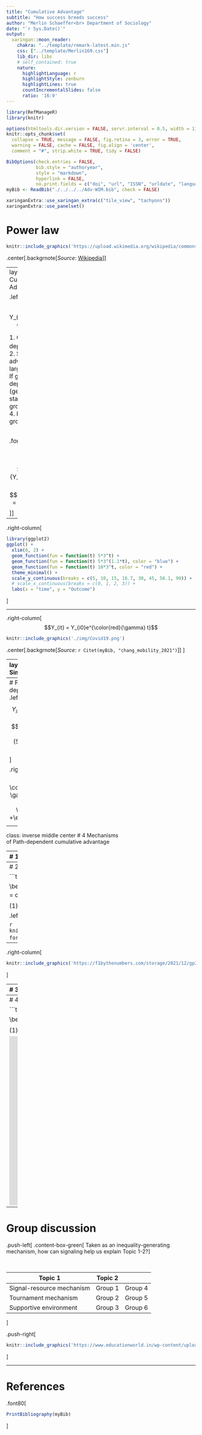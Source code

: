 ```yaml
---
title: "Cumulative Advantage"
subtitle: "How success breeds success"
author: "Merlin Schaeffer<br> Department of Sociology"
date: "`r Sys.Date()`"
output: 
  xaringan::moon_reader:
    chakra: "../template/remark-latest.min.js"
    css: ["../template/Merlin169.css"]
    lib_dir: libs
    # self_contained: true
    nature:
      highlightLanguage: r
      highlightStyle: zenburn
      highlightLines: true
      countIncrementalSlides: false
      ratio: '16:9'
---
```

```r
library(RefManageR)
library(knitr)

options(htmltools.dir.version = FALSE, servr.interval = 0.5, width = 115, digits = 3)
knitr::opts_chunk$set(
  collapse = TRUE, message = FALSE, fig.retina = 3, error = TRUE,
  warning = FALSE, cache = FALSE, fig.align = 'center',
  comment = "#", strip.white = TRUE, tidy = FALSE)

BibOptions(check.entries = FALSE, 
           bib.style = "authoryear", 
           style = "markdown",
           hyperlink = FALSE,
           no.print.fields = c("doi", "url", "ISSN", "urldate", "language", "note", "isbn", "volume"))
myBib <- ReadBib("./../../../Adv-WIM.bib", check = FALSE)

xaringanExtra::use_xaringan_extra(c("tile_view", "tachyons"))
xaringanExtra::use_panelset()
```
# Power law

```r
knitr::include_graphics('https://upload.wikimedia.org/wikipedia/commons/thumb/8/8a/Long_tail.svg/600px-Long_tail.svg.png')
```
.center[.backgrnote[*Source*: [Wikipedia](https://en.wikipedia.org/wiki/Power_law)]]

---
layout: true
# Cumulative Advantage

.left-column[

$$Y_{it} = Y_{i0}e^{\color{red}{\gamma} t}$$

1. Growth of $Y_{it}$ depends on itself.
2. Small early advantages grow larger over time.
3. If growth rate depends on status (gender, race, ...), status inequality growths over time.
4. Inequality growths over time.

<br>

.font70[
$$Y_{it} = 5*3^{1* t}$$

$$\color{blue}{Y_{it} = 5*3^{1.1* t}}$$
$$\color{red}{Y_{it} = 10*3^{1* t}}$$
]]

---

.right-column[
```r
library(ggplot2)
ggplot() +
  xlim(0, 2) +
  geom_function(fun = function(t) 5*3^t) +
  geom_function(fun = function(t) 5*3^(1.1*t), color = "blue") +
  geom_function(fun = function(t) 10*3^t, color = "red") + 
  theme_minimal() +
  scale_y_continuous(breaks = c(5, 10, 15, 16.7, 30, 45, 56.1, 90)) +
  # scale_x_continuous(breaks = c(0, 1, 2, 3)) +
  labs(x = "time", y = "Outcome")
```
]

---

.right-column[
$$Y_{it} = Y_{i0}e^{\color{red}{\gamma} t}$$

```r
knitr::include_graphics('./img/Covid19.png')
```
.center[.backgrnote[*Source*: `r Citet(myBib, "chang_mobility_2021")`]]
]

---
layout: false
# Simple CA

.left-column[
$$Y_{it} = 5*3^{1* t}$$

$$\color{blue}{Y_{it} = (5*3^{1* t})+5}$$
]

.right-column[
$$\text{ln}(Y_{it}) = \color{red}{\gamma_{1}z_{it} + \gamma_{2}z_{it}^2} + \beta'X_{it} +\epsilon_{it}$$
```r
library(ggplot2)
ggplot() +
  xlim(0, 2) +
  geom_function(fun = function(t) 5*3^t) +
  geom_function(fun = function(t) 5*(3^t) + 5, color = "blue") +
  theme_minimal() +
  scale_y_continuous(breaks = c(5, 10, 45, 50)) +
  # scale_x_continuous(breaks = c(0, 1, 2, 3)) +
  labs(x = "Work experience", y = "Outcome")
```
]

---
# Path-dependent CA
.left-column[
$$Y_{it} = 5*3^{1* t}$$

$$\color{blue}{Y_{it} = (5+5)*3^{1* t})}$$
]

.right-column[
$$Y_{it} = \color{red}{(1 + \gamma)Y_{i,t-1}} + \beta'X_{it} +\epsilon_{it}$$
```r
library(ggplot2)
ggplot() +
  xlim(0, 2) +
  geom_function(fun = function(t) 5*3^t) +
  geom_function(fun = function(t) 10*(3^t), color = "blue") +
  theme_minimal() +
  scale_y_continuous(breaks = c(5, 10, 45, 90)) +
  # scale_x_continuous(breaks = c(0, 1, 2, 3)) +
  labs(x = "Outcome, t-1", y = "Outcome")
```
]

---
class: inverse middle center
# 4 Mechanisms <br> of Path-dependent cumulative advantage

---
# 1 Signal mechanism

.left-column[
```r
knitr::include_graphics('https://upload.wikimedia.org/wikipedia/en/0/08/Robert_K_Merton.jpg')
```
.center[.backgrnote[[Robert K. Merton](https://en.wikipedia.org/wiki/Robert_K._Merton)]]
]


.right-column[
```tikz
\usetikzlibrary{shapes,decorations,arrows,calc,arrows.meta,fit,positioning}
\tikzset{
    -Latex,auto,node distance =1 cm and 1 cm,semithick,
    state/.style ={ellipse, draw, minimum width = 0.7 cm},
    point/.style = {circle, draw, inner sep=0.04cm,fill,node contents={}},
    bidirected/.style={Latex-Latex,dashed},
    el/.style = {inner sep=2pt, align=left, sloped}
}

\begin{tikzpicture}
\sffamily
    \node[state] (1) at (0,0) {$\text{Success}_{t=0}$};
    \node[state] (2) [red, right = of 1] {Signal of ability};
    \node[state] (3) [red, right = of 2] {Resources};
    \node[state] (4) [right = of 3] {$\text{Success}_{t=1}$};

    \path (1) edge  (2);
    \path (2) edge  (3);
    \path (3) edge  (4);
\end{tikzpicture}
```

```r
knitr::include_graphics('./img/Veni.png')
```
.center[.backgrnote[*Source*: `r Citet(myBib, "bol_matthew_2018")`]]
]

---
# 2 Tournament mechanism

```tikz
\usetikzlibrary{shapes,decorations,arrows,calc,arrows.meta,fit,positioning}
\tikzset{
    -Latex,auto,node distance =1 cm and 1 cm,semithick,
    state/.style ={ellipse, draw, minimum width = 0.7 cm},
    point/.style = {circle, draw, inner sep=0.04cm,fill,node contents={}},
    bidirected/.style={Latex-Latex,dashed},
    el/.style = {inner sep=2pt, align=left, sloped}
}

\begin{tikzpicture}
\sffamily
    \node[state] (1) at (0,0) {$\text{Success at tournament}_{t=0}$};
    \node[state] (2) [red, right = of 1] {Resources};
    \node[state] (3) [right = of 2] {$\text{Success (at tournament)}_{t=1}$};

    \path (1) edge  (2);
    \path (2) edge  (3);
\end{tikzpicture}
```

.left-column[

```r
knitr::include_graphics('https://pbs.twimg.com/media/FGFLD2yXwAAJdKL?format=jpg&name=small')
```
]

--

.right-column[
```r
knitr::include_graphics('https://f1bythenumbers.com/storage/2021/12/gp22_race_top_10.svg')
```
]

---
# 3 Motivation mechanism

```tikz
\usetikzlibrary{shapes,decorations,arrows,calc,arrows.meta,fit,positioning}
\tikzset{
    -Latex,auto,node distance =1 cm and 1 cm,semithick,
    state/.style ={ellipse, draw, minimum width = 0.7 cm},
    point/.style = {circle, draw, inner sep=0.04cm,fill,node contents={}},
    bidirected/.style={Latex-Latex,dashed},
    el/.style = {inner sep=2pt, align=left, sloped}
}

\begin{tikzpicture}
\sffamily
    \node[state] (1) at (0,0) {$\text{Success}_{t=0}$};
    \node[state] (2) [red, right = of 1] {Motivation};
    \node[state] (3) [right = of 2] {$\text{Success}_{t=1}$};

    \path (1) edge  (2);
    \path (2) edge  (3);
\end{tikzpicture}
```

```r
knitr::include_graphics('./img/Veni2.png')
```
.center[.backgrnote[*Source*: `r Citet(myBib, "bol_matthew_2018")`]]

---
# 4 Selection mechanism

```tikz
\usetikzlibrary{shapes,decorations,arrows,calc,arrows.meta,fit,positioning}
\tikzset{
    -Latex,auto,node distance =1 cm and 1 cm,semithick,
    state/.style ={ellipse, draw, minimum width = 0.7 cm},
    point/.style = {circle, draw, inner sep=0.04cm,fill,node contents={}},
    bidirected/.style={Latex-Latex,dashed},
    el/.style = {inner sep=2pt, align=left, sloped}
}

\begin{tikzpicture}
\sffamily
    \node[state] (1) at (0,0) {$\text{Success}_{t=0}$};
    \node[state] (2) [red, right = of 1] {More supportive environment};
    \node[state] (3) [right = of 2] {$\text{Success}_{t=1}$};

    \path (1) edge  (2);
    \path (2) edge  (3);
\end{tikzpicture}
```

<iframe src='https://www.hannohilbig.com/' width='1400' height='450' frameborder='0' scrolling='yes'></iframe>

---
# Group discussion

.push-left[
.content-box-green[
Taken as an inequality-generating mechanism, 
how can signaling help us explain Topic 1-2?
]

<br>

|                          Topic 1 | Topic 2 |
-------------------------|---------|---------|
Signal-resource mechanism  | Group 1 | Group 4 |
Tournament mechanism   | Group 2 | Group 5 |
Supportive environment                | Group 3 | Group 6 |

]

.push-right[
```r
knitr::include_graphics('https://www.educationworld.in/wp-content/uploads/2018/04/gd.jpg')
```
]

---
# References

.font80[
```r
PrintBibliography(myBib)
```
]
